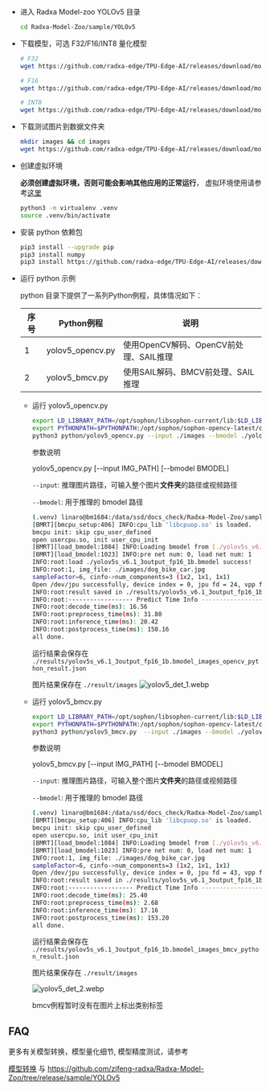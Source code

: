 - 进入 Radxa Model-zoo YOLOv5 目录
  ```bash
  cd Radxa-Model-Zoo/sample/YOLOv5
  ```
- 下载模型，可选 F32/F16/INT8 量化模型

  ```bash
  # F32
  wget https://github.com/radxa-edge/TPU-Edge-AI/releases/download/model-zoo/yolov5s_v6.1_3output_fp32_1b.bmodel

  # F16
  wget https://github.com/radxa-edge/TPU-Edge-AI/releases/download/model-zoo/yolov5s_v6.1_3output_fp16_1b.bmodel

  # INT8
  wget https://github.com/radxa-edge/TPU-Edge-AI/releases/download/model-zoo/yolov5s_v6.1_3output_int8_1b.bmodel
  ```

- 下载测试图片到数据文件夹

  ```bash
  mkdir images && cd images
  wget https://github.com/radxa-edge/TPU-Edge-AI/releases/download/model-zoo/dog_bike_car.jpg
  ```

- 创建虚拟环境

  **必须创建虚拟环境，否则可能会影响其他应用的正常运行**， 虚拟环境使用请参考[这里](../ai-tools/virtualenv_usage)

  ```bash
  python3 -m virtualenv .venv
  source .venv/bin/activate
  ```

- 安装 python 依赖包
  ```bash
  pip3 install --upgrade pip
  pip3 install numpy
  pip3 install https://github.com/radxa-edge/TPU-Edge-AI/releases/download/v0.1.0/sophon_arm-3.7.0-py3-none-any.whl
  ```
- 运行 python 示例

  python 目录下提供了一系列Python例程，具体情况如下：

  | 序号 | Python例程       | 说明                                   |
  | ---- | ---------------- | -------------------------------------- |
  | 1    | yolov5_opencv.py | 使用OpenCV解码、OpenCV前处理、SAIL推理 |
  | 2    | yolov5_bmcv.py   | 使用SAIL解码、BMCV前处理、SAIL推理     |

  - 运行 yolov5_opencv.py

    ```bash
    export LD_LIBRARY_PATH=/opt/sophon/libsophon-current/lib:$LD_LIBRARY_PATH
    export PYTHONPATH=$PYTHONPATH:/opt/sophon/sophon-opencv-latest/opencv-python/
    python3 python/yolov5_opencv.py --input ./images --bmodel ./yolov5s_v6.1_3output_fp16_1b.bmodel
    ```

    参数说明

    yolov5_opencv.py [--input IMG_PATH] [--bmodel BMODEL]

    `--input`: 推理图片路径，可输入整个图片**文件夹**的路径或视频路径

    `--bmodel`: 用于推理的 bmodel 路径

    ```bash
    (.venv) linaro@bm1684:/data/ssd/docs_check/Radxa-Model-Zoo/sample/YOLOv5$ python3 python/yolov5_opencv.py --input ./images --bmodel ./yolov5s_v6.1_3output_fp16_1b.bmodel
    [BMRT][bmcpu_setup:406] INFO:cpu_lib 'libcpuop.so' is loaded.
    bmcpu init: skip cpu_user_defined
    open usercpu.so, init user_cpu_init
    [BMRT][load_bmodel:1084] INFO:Loading bmodel from [./yolov5s_v6.1_3output_fp16_1b.bmodel]. Thanks for your patience...
    [BMRT][load_bmodel:1023] INFO:pre net num: 0, load net num: 1
    INFO:root:load ./yolov5s_v6.1_3output_fp16_1b.bmodel success!
    INFO:root:1, img_file: ./images/dog_bike_car.jpg
    sampleFactor=6, cinfo->num_components=3 (1x2, 1x1, 1x1)
    Open /dev/jpu successfully, device index = 0, jpu fd = 24, vpp fd = 25
    INFO:root:result saved in ./results/yolov5s_v6.1_3output_fp16_1b.bmodel_images_opencv_python_result.json
    INFO:root:------------------ Predict Time Info ----------------------
    INFO:root:decode_time(ms): 16.56
    INFO:root:preprocess_time(ms): 31.80
    INFO:root:inference_time(ms): 20.42
    INFO:root:postprocess_time(ms): 150.16
    all done.
    ```

    运行结果会保存在 `./results/yolov5s_v6.1_3output_fp16_1b.bmodel_images_opencv_python_result.json`

    图片结果保存在 `./result/images`
    ![yolov5_det_1.webp](/img/general-tutorial/tpu_ai/yolov5_det_1.webp)

  - 运行 yolov5_bmcv.py

    ```bash
    export LD_LIBRARY_PATH=/opt/sophon/libsophon-current/lib:$LD_LIBRARY_PATH
    export PYTHONPATH=$PYTHONPATH:/opt/sophon/sophon-opencv-latest/opencv-python/
    python3 python/yolov5_bmcv.py  --input ./images --bmodel ./yolov5s_v6.1_3output_fp16_1b.bmodel
    ```

    参数说明

    yolov5_bmcv.py [--input IMG_PATH] [--bmodel BMODEL]

    `--input`: 推理图片路径，可输入整个图片**文件夹**的路径或视频路径

    `--bmodel`: 用于推理的 bmodel 路径

    ```bash
    (.venv) linaro@bm1684:/data/ssd/docs_check/Radxa-Model-Zoo/sample/YOLOv5$         python3 python/yolov5_bmcv.py  --input ./images --bmodel ./yolov5s_v6.1_3output_fp16_1b.bmodel
    [BMRT][bmcpu_setup:406] INFO:cpu_lib 'libcpuop.so' is loaded.
    bmcpu init: skip cpu_user_defined
    open usercpu.so, init user_cpu_init
    [BMRT][load_bmodel:1084] INFO:Loading bmodel from [./yolov5s_v6.1_3output_fp16_1b.bmodel]. Thanks for your patience...
    [BMRT][load_bmodel:1023] INFO:pre net num: 0, load net num: 1
    INFO:root:1, img_file: ./images/dog_bike_car.jpg
    sampleFactor=6, cinfo->num_components=3 (1x2, 1x1, 1x1)
    Open /dev/jpu successfully, device index = 0, jpu fd = 43, vpp fd = 44
    INFO:root:result saved in ./results/yolov5s_v6.1_3output_fp16_1b.bmodel_images_bmcv_python_result.json
    INFO:root:------------------ Predict Time Info ----------------------
    INFO:root:decode_time(ms): 25.40
    INFO:root:preprocess_time(ms): 2.68
    INFO:root:inference_time(ms): 17.16
    INFO:root:postprocess_time(ms): 153.20
    all done.
    ```

    运行结果会保存在 `./results/yolov5s_v6.1_3output_fp16_1b.bmodel_images_bmcv_python_result.json`

    图片结果保存在 `./result/images`

    ![yolov5_det_2.webp](/img/general-tutorial/tpu_ai/yolov5_det_2.webp)

    bmcv例程暂时没有在图片上标出类别标签

## FAQ

更多有关模型转换，模型量化细节, 模型精度测试，请参考

[模型转换](../../model-compile) 与 https://github.com/zifeng-radxa/Radxa-Model-Zoo/tree/release/sample/YOLOv5
